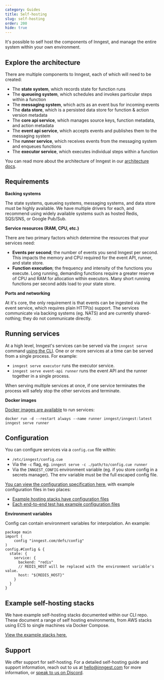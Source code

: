 ```yaml
---
category: Guides
title: Self-hosting
slug: self-hosting
order: 200
hide: true
---
```


It's possible to self host the components of Inngest, and manage the entire system within your own
environment.

## Explore the architecture

There are multiple components to Inngest, each of which will need to be created:

- The **state system**, which records state for function runs
- The **queueing system**, which schedules and invokes particular steps within a function
- The **messaging system**, which acts as an event bus for incoming events
- The **data store**, which is a persisted data store for function & action version metadata
- The **core api service**, which manages source keys, function metadata, and action metadata
- The **event api service**, which accepts events and publishes them to the messaging system
- The **runner service**, which receives events from the messaging system and enqueues functions
- The **executor service**, which executes individual steps within a function

You can read more about the architecture of Inngest in our
[architecture docs](https://github.com/inngest/inngest#project-architecture).


## Requirements

**Backing systems**

The state systems, queueing systems, messaging systems, and data store must be highly available.  We have multiple
drivers for each, and recommend using widely available systems such as hosted Redis, SQS/SNS, or
Google Pub/Sub.

**Service resources (RAM, CPU, etc.)**

There are two primary factors which determine the resources that your services need:

- **Events per second**;  the number of events you send Inngest per second.  This impacts the memory
  and CPU required for the event API, runner, and state store.
- **Function execution**;  the frequency and intensity of the functions you execute.  Long running,
  demanding functions require a greater reserve of CPU and RAM for allocation within executors. Many
  short running functions per second adds load to your state store.

**Ports and networking**

At it's core, the only requirement is that events can be ingested via the event service, which
requires plain HTTP(s) support.  The services communicate via backing systems (eg. NATS) and are
currently shared-nothing;  they do not communicate directly.

## Running services

At a high level, Inngest's services can be served via the `inngest serve` command
[using the CLI](https://github.com/inngest/inngest/). One or or more services at a time can be
served from a single process.  For example:

- `inngest serve executor` runs the executor service.
- `inngest serve event-api runner` runs the event API and the runner together in a single process.

When serving multiple services at once, if one service terminates the process will safely stop the
other services and terminate.

**Docker images**

[Docker images are available](https://hub.docker.com/r/inngest/inngest) to run services:

```
docker run -d --restart always --name runner inngest/inngest:latest inngest serve runner
```

## Configuration

You can configure services via a `config.cue` file within:

- `/etc/inngest/config.cue`
- Via the `-c` flag, eg. `inngest serve -c ./path/to/config.cue runner`
- Via the `INNGEST_CONFIG` environment variable (eg. if you store config in a secrets manager).  The
  env variable must be the full escaped config file.

[You can view the configuration specification here](https://github.com/inngest/inngest/blob/main/pkg/cuedefs/config/config.cue),
with example configuration files in two places:

- [Example hosting stacks have configuration files](https://github.com/inngest/inngest/tree/main/hosting-stacks)
- [Each end-to-end test has example configuration files](https://github.com/inngest/inngest/tree/main/tests/configs)

**Environment variables**

Config can contain environment variables for interpolation.  An example:

```
package main
import (
	config "inngest.com/defs/config"
)
config.#Config & {
  state: {
    service: {
      backend: "redis"
      // REDIS_HOST will be replaced with the environment variable's value.
      host: "${REDIS_HOST}"
    }
  }
}
```

## Example self-hosting stacks

We have example self-hosting stacks documented within our CLI repo.  These document a range of self
hosting environments, from AWS stacks using ECS to single machines via Docker Compose.

[View the example stacks here.](https://github.com/inngest/inngest/tree/main/hosting-stacks)

## Support

We offer support for self-hosting.  For a detailed self-hosting guide and support information,
reach out to us at hello@inngest.com for more information, or
[speak to us on Discord](/discord).